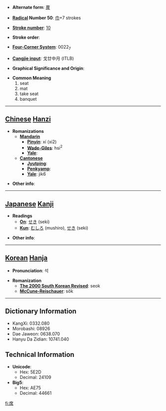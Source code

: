* '''Alternate form''': [[蓆]]

* '''[[Wiktionary:Chinese radical index| Radical]] Number 50''': [[Wiktionary:Chinese radical index 巾|巾]]+7 strokes

* '''[[Wiktionary:Chinese total strokes index|Stroke number]]''': [[Wiktionary:Chinese total strokes index 10|10]]

* '''Stroke order''': 

* '''[[Wiktionary:Chinese four corner index|Four-Corner System]]''': 0022<sub>7</sub>

* '''[[Wiktionary:Chinese Cangjie index|Cangjie input]]''': 戈廿中月 (ITLB)

* '''Graphical Significance and Origin''': 

* '''Common Meaning'''
*#seat
*# mat
*# take seat
*# banquet


----

== [[Chinese]] [[Hanzi]] ==

* '''Romanizations'''
** '''[[Mandarin]]'''
*** '''[[Pinyin]]''': xí (xi2)
*** '''[[Wade-Giles]]''': hsi<sup>2</sup>
*** '''[[Yale]]''': 
** '''[[Cantonese]]'''
*** '''[[Jyutping]]''':
*** '''[[Penkyamp]]''': 
*** '''[[Yale]]''': jik6

* '''Other info''': 

----

== [[Japanese]] [[Kanji]] ==

* '''Readings'''
** '''[[On]]''': [[せき]] (seki)
** '''[[Kun]]''': [[むしろ]] (mushiro), [[せき]] (seki)

* '''Other info''':  

----

== [[Korean]] [[Hanja]] ==

* '''Pronunciation''': 석

* '''Romanization'''
** '''[[The 2000 South Korean Revised Romanization|The 2000 South Korean Revised]]''': seok
** '''[[McCune-Reischauer]]''': sŏk

----

== Dictionary Information ==

* KangXi: 0332.080
* Morobashi: 08926
* Dae Jaweon: 0638.070
* Hanyu Da Zidian: 10741.040

== Technical Information ==

* '''Unicode''':
** Hex: 5E2D
** Decimal: 24109
* '''Big5''':
** Hex: AE75
** Decimal: 44661

[[fi:席]]